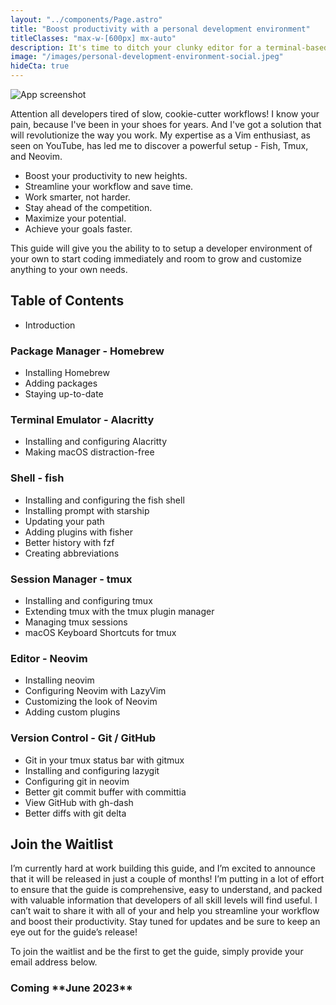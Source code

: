 ```yaml
---
layout: "../components/Page.astro"
title: "Boost productivity with a personal development environment"
titleClasses: "max-w-[600px] mx-auto"
description: It's time to ditch your clunky editor for a terminal-based workflow that will help you become a better developer and get more done, faster.
image: "/images/personal-development-environment-social.jpeg"
hideCta: true
---
```


<div class="mt-6 rounded-t-2xl border-2 border-b-0 border-[#999999] bg-black p-2 pb-0 lg:p-4 lg:pb-0">
  <img
    class="m-0 h-auto w-full rounded-t-lg p-0"
    src="/images/pde-screenshot.jpg"
    alt="App screenshot"
  />
</div>

Attention all developers tired of slow, cookie-cutter workflows! I know your pain, because I've been in your shoes for years. And I've got a solution that will revolutionize the way you work. My expertise as a Vim enthusiast, as seen on YouTube, has led me to discover a powerful setup - Fish, Tmux, and Neovim.

- Boost your productivity to new heights.
- Streamline your workflow and save time.
- Work smarter, not harder.
- Stay ahead of the competition.
- Maximize your potential.
- Achieve your goals faster.

This guide will give you the ability to to setup a developer environment of your own to start coding immediately and room to grow and customize anything to your own needs.

## Table of Contents

- Introduction

### Package Manager - Homebrew

- Installing Homebrew
- Adding packages
- Staying up-to-date

### Terminal Emulator - Alacritty

- Installing and configuring Alacritty
- Making macOS distraction-free

### Shell - fish

- Installing and configuring the fish shell
- Installing prompt with starship
- Updating your path
- Adding plugins with fisher
- Better history with fzf
- Creating abbreviations

### Session Manager - tmux

- Installing and configuring tmux
- Extending tmux with the tmux plugin manager
- Managing tmux sessions
- macOS Keyboard Shortcuts for tmux

### Editor - Neovim

- Installing neovim
- Configuring Neovim with LazyVim
- Customizing the look of Neovim
- Adding custom plugins

### Version Control - Git / GitHub

- Git in your tmux status bar with gitmux
- Installing and configuring lazygit
- Configuring git in neovim
- Better git commit buffer with committia
- View GitHub with gh-dash
- Better diffs with git delta

## Join the Waitlist

I’m currently hard at work building this guide, and I’m excited to announce that it will be released in just a couple of months! I’m putting in a lot of effort to ensure that the guide is comprehensive, easy to understand, and packed with valuable information that developers of all skill levels will find useful. I can’t wait to share it with all of your and help you streamline your workflow and boost their productivity. Stay tuned for updates and be sure to keep an eye out for the guide’s release!

To join the waitlist and be the first to get the guide, simply provide your email address below.

<div class="bg-indigo-50 px-4 pb-12 pt-8 rounded-lg not-prose">

<h3 class="text-center text-xl">Coming **June 2023**</h3>


<PdeCtaInput client:visible />

</div>
